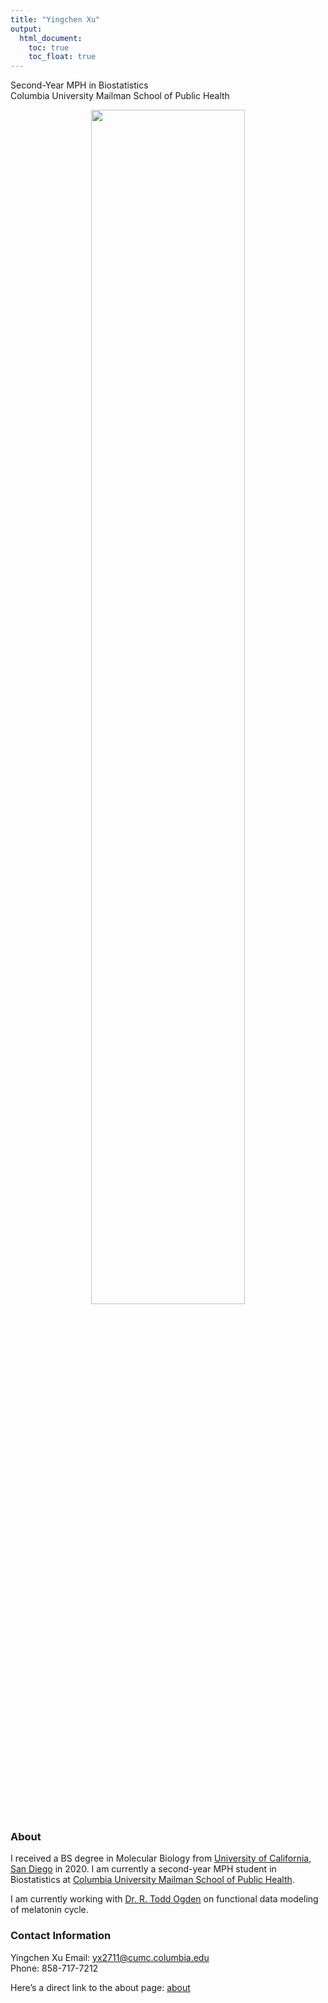 ```yaml
---
title: "Yingchen Xu"
output: 
  html_document:
    toc: true
    toc_float: true
---
```


Second-Year MPH in Biostatistics <br>
Columbia University Mailman School of Public Health


<center>
<img src="images/picture.jpg" style="width:70%">
</center>


### About
I received a BS degree in Molecular Biology from [University of California, San Diego](https://www.ucsd.edu/) in 2020. I am currently a second-year MPH student in Biostatistics at [Columbia University Mailman School of Public Health](https://www.publichealth.columbia.edu/). 

I am currently working with [Dr. R. Todd Ogden](https://www.publichealth.columbia.edu/people/our-faculty/to166) on functional data modeling of melatonin cycle. 

### Contact Information
Yingchen Xu
Email: [yx2711@cumc.columbia.edu](mailto:yx2711@cumc.columbia.edu)  
Phone: 858-717-7212


Here's a direct link to the about page:
[about](about.html)
